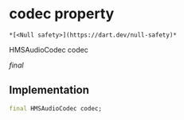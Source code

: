 # codec property

    *[<Null safety>](https://dart.dev/null-safety)*

HMSAudioCodec codec

_final_

## Implementation

```dart
final HMSAudioCodec codec;


```
